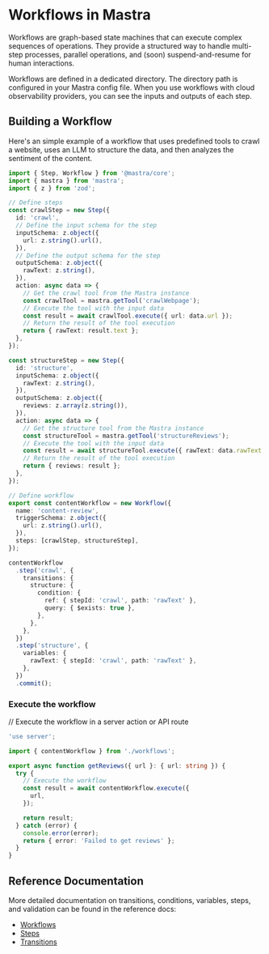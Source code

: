 # Workflows in Mastra

Workflows are graph-based state machines that can execute complex sequences of operations. They provide a structured way to handle multi-step processes, parallel operations, and (soon) suspend-and-resume for human interactions.

Workflows are defined in a dedicated directory. The directory path is configured in your Mastra config file. When you use workflows with cloud observability providers, you can see the inputs and outputs of each step.

## Building a Workflow

Here's an simple example of a workflow that uses predefined tools to crawl a website, uses an LLM to structure the data, and then analyzes the sentiment of the content.

```ts filename="src/workflows/index.ts" showLineNumbers
import { Step, Workflow } from '@mastra/core';
import { mastra } from 'mastra';
import { z } from 'zod';

// Define steps
const crawlStep = new Step({
  id: 'crawl',
  // Define the input schema for the step
  inputSchema: z.object({
    url: z.string().url(),
  }),
  // Define the output schema for the step
  outputSchema: z.object({
    rawText: z.string(),
  }),
  action: async data => {
    // Get the crawl tool from the Mastra instance
    const crawlTool = mastra.getTool('crawlWebpage');
    // Execute the tool with the input data
    const result = await crawlTool.execute({ url: data.url });
    // Return the result of the tool execution
    return { rawText: result.text };
  },
});

const structureStep = new Step({
  id: 'structure',
  inputSchema: z.object({
    rawText: z.string(),
  }),
  outputSchema: z.object({
    reviews: z.array(z.string()),
  }),
  action: async data => {
    // Get the structure tool from the Mastra instance
    const structureTool = mastra.getTool('structureReviews');
    // Execute the tool with the input data
    const result = await structureTool.execute({ rawText: data.rawText });
    // Return the result of the tool execution
    return { reviews: result };
  },
});

// Define workflow
export const contentWorkflow = new Workflow({
  name: 'content-review',
  triggerSchema: z.object({
    url: z.string().url(),
  }),
  steps: [crawlStep, structureStep],
});

contentWorkflow
  .step('crawl', {
    transitions: {
      structure: {
        condition: {
          ref: { stepId: 'crawl', path: 'rawText' },
          query: { $exists: true },
        },
      },
    },
  })
  .step('structure', {
    variables: {
      rawText: { stepId: 'crawl', path: 'rawText' },
    },
  })
  .commit();
```

### Execute the workflow

// Execute the workflow in a server action or API route

```ts filename="src/actions.ts" showLineNumbers
'use server';

import { contentWorkflow } from './workflows';

export async function getReviews({ url }: { url: string }) {
  try {
    // Execute the workflow
    const result = await contentWorkflow.execute({
      url,
    });

    return result;
  } catch (error) {
    console.error(error);
    return { error: 'Failed to get reviews' };
  }
}
```

## Reference Documentation

More detailed documentation on transitions, conditions, variables, steps, and validation can be found in the reference docs:

- [Workflows](../reference/workflows/workflow.mdx)
- [Steps](../reference/workflows/step.mdx)
- [Transitions](../reference/workflows/transition.mdx)
